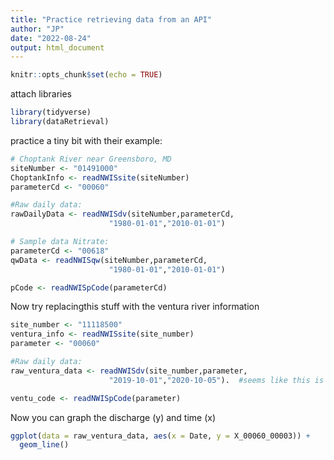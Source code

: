 ```yaml
---
title: "Practice retrieving data from an API"
author: "JP"
date: "2022-08-24"
output: html_document
---
```


```r
knitr::opts_chunk$set(echo = TRUE)
```

attach libraries 
```r
library(tidyverse) 
library(dataRetrieval)
```

practice a tiny bit with their example: 
```r
# Choptank River near Greensboro, MD
siteNumber <- "01491000" 
ChoptankInfo <- readNWISsite(siteNumber)
parameterCd <- "00060"

#Raw daily data:
rawDailyData <- readNWISdv(siteNumber,parameterCd,
                      "1980-01-01","2010-01-01")

# Sample data Nitrate:
parameterCd <- "00618"
qwData <- readNWISqw(siteNumber,parameterCd,
                      "1980-01-01","2010-01-01")

pCode <- readNWISpCode(parameterCd)
```

Now try replacingthis stuff with the ventura river information
```r
site_number <- "11118500"
ventura_info <- readNWISsite(site_number) 
parameter <- "00060"

#Raw daily data:
raw_ventura_data <- readNWISdv(site_number,parameter,
                      "2019-10-01","2020-10-05").  #seems like this is the important thing that we need

ventu_code <- readNWISpCode(parameter)
```

Now you can graph the discharge (y) and time (x) 
```r
ggplot(data = raw_ventura_data, aes(x = Date, y = X_00060_00003)) +
  geom_line()
```

